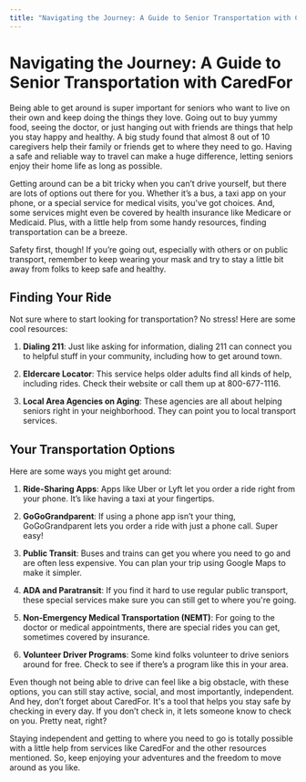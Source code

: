 ```yaml
---
title: "Navigating the Journey: A Guide to Senior Transportation with CaredFor"
---
```


# Navigating the Journey: A Guide to Senior Transportation with CaredFor

Being able to get around is super important for seniors who want to live on their own and keep doing the things they love. Going out to buy yummy food, seeing the doctor, or just hanging out with friends are things that help you stay happy and healthy. A big study found that almost 8 out of 10 caregivers help their family or friends get to where they need to go. Having a safe and reliable way to travel can make a huge difference, letting seniors enjoy their home life as long as possible.

Getting around can be a bit tricky when you can’t drive yourself, but there are lots of options out there for you. Whether it’s a bus, a taxi app on your phone, or a special service for medical visits, you've got choices. And, some services might even be covered by health insurance like Medicare or Medicaid. Plus, with a little help from some handy resources, finding transportation can be a breeze.

Safety first, though! If you’re going out, especially with others or on public transport, remember to keep wearing your mask and try to stay a little bit away from folks to keep safe and healthy.

## Finding Your Ride

Not sure where to start looking for transportation? No stress! Here are some cool resources:

1. **Dialing 211**: Just like asking for information, dialing 211 can connect you to helpful stuff in your community, including how to get around town.

2. **Eldercare Locator**: This service helps older adults find all kinds of help, including rides. Check their website or call them up at 800-677-1116.

3. **Local Area Agencies on Aging**: These agencies are all about helping seniors right in your neighborhood. They can point you to local transport services.

## Your Transportation Options

Here are some ways you might get around:

1. **Ride-Sharing Apps**: Apps like Uber or Lyft let you order a ride right from your phone. It’s like having a taxi at your fingertips.

2. **GoGoGrandparent**: If using a phone app isn’t your thing, GoGoGrandparent lets you order a ride with just a phone call. Super easy!

3. **Public Transit**: Buses and trains can get you where you need to go and are often less expensive. You can plan your trip using Google Maps to make it simpler.

4. **ADA and Paratransit**: If you find it hard to use regular public transport, these special services make sure you can still get to where you're going.

5. **Non-Emergency Medical Transportation (NEMT)**: For going to the doctor or medical appointments, there are special rides you can get, sometimes covered by insurance.

6. **Volunteer Driver Programs**: Some kind folks volunteer to drive seniors around for free. Check to see if there’s a program like this in your area.

Even though not being able to drive can feel like a big obstacle, with these options, you can still stay active, social, and most importantly, independent. And hey, don’t forget about CaredFor. It's a tool that helps you stay safe by checking in every day. If you don’t check in, it lets someone know to check on you. Pretty neat, right?

Staying independent and getting to where you need to go is totally possible with a little help from services like CaredFor and the other resources mentioned. So, keep enjoying your adventures and the freedom to move around as you like.

